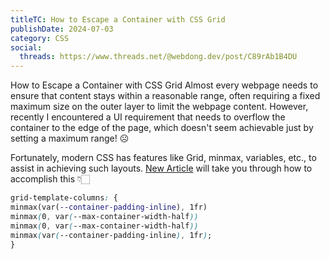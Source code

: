 ```yaml
---
titleTC: How to Escape a Container with CSS Grid
publishDate: 2024-07-03
category: CSS
social:
  threads: https://www.threads.net/@webdong.dev/post/C89rAb1B4DU
---
```


How to Escape a Container with CSS Grid Almost every webpage needs to ensure that content stays within a reasonable range, often requiring a fixed maximum size on the outer layer to limit the webpage content. However, recently I encountered a UI requirement that needs to overflow the container to the edge of the page, which doesn't seem achievable just by setting a maximum range! ☹

Fortunately, modern CSS has features like Grid, minmax, variables, etc., to assist in achieving such layouts. [New Article](https://www.webdong.dev/post/how-to-escape-container-by-using-css-grid/) will take you through how to accomplish this 👇🏻

```css
grid-template-columns: {
minmax(var(--container-padding-inline), 1fr)
minmax(0, var(--max-container-width-half))
minmax(0, var(--max-container-width-half))
minmax(var(--container-padding-inline), 1fr);
}
```
